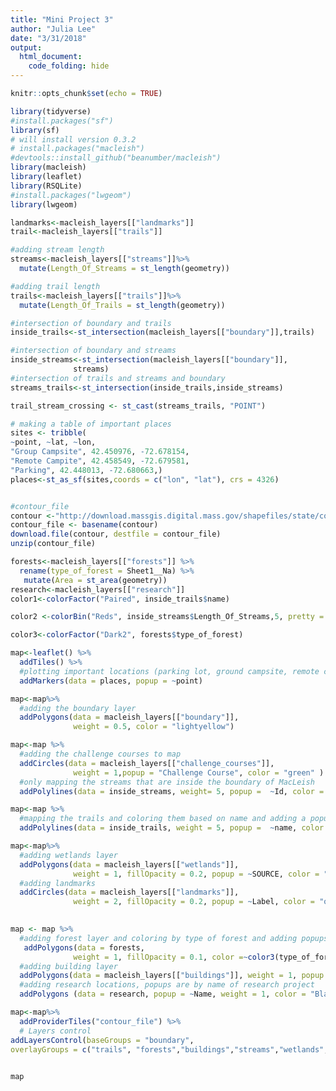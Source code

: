 ```yaml
---
title: "Mini Project 3"
author: "Julia Lee"
date: "3/31/2018"
output: 
  html_document:
    code_folding: hide
---
```

```r
knitr::opts_chunk$set(echo = TRUE)

library(tidyverse)
#install.packages("sf")
library(sf)
# will install version 0.3.2
# install.packages("macleish")
#devtools::install_github("beanumber/macleish")
library(macleish)
library(leaflet)
library(RSQLite)
#install.packages("lwgeom")
library(lwgeom)
```

```r
landmarks<-macleish_layers[["landmarks"]]
trail<-macleish_layers[["trails"]]

#adding stream length
streams<-macleish_layers[["streams"]]%>% 
  mutate(Length_Of_Streams = st_length(geometry))

#adding trail length
trails<-macleish_layers[["trails"]]%>%
  mutate(Length_Of_Trails = st_length(geometry))

#intersection of boundary and trails
inside_trails<-st_intersection(macleish_layers[["boundary"]],trails)

#intersection of boundary and streams
inside_streams<-st_intersection(macleish_layers[["boundary"]],
              streams)
#intersection of trails and streams and boundary 
streams_trails<-st_intersection(inside_trails,inside_streams)

trail_stream_crossing <- st_cast(streams_trails, "POINT")

# making a table of important places
sites <- tribble(
~point, ~lat, ~lon,
"Group Campsite", 42.450976, -72.678154,
"Remote Campite", 42.458549, -72.679581,
"Parking", 42.448013, -72.680663,)
places<-st_as_sf(sites,coords = c("lon", "lat"), crs = 4326)



```
```r
#contour_file 
contour <-"http://download.massgis.digital.mass.gov/shapefiles/state/contours250k.zip"
contour_file <- basename(contour)
download.file(contour, destfile = contour_file)
unzip(contour_file)
```


```r
forests<-macleish_layers[["forests"]] %>%
  rename(type_of_forest = Sheet1__Na) %>%
   mutate(Area = st_area(geometry))
research<-macleish_layers[["research"]]
color1<-colorFactor("Paired", inside_trails$name)

color2 <-colorBin("Reds", inside_streams$Length_Of_Streams,5, pretty = FALSE)

color3<-colorFactor("Dark2", forests$type_of_forest)

```

```r
map<-leaflet() %>%
  addTiles() %>%
  #plotting important locations (parking lot, ground campsite, remote campsite)
  addMarkers(data = places, popup = ~point) 
```

```r
map<-map%>%
  #adding the boundary layer 
  addPolygons(data = macleish_layers[["boundary"]], 
              weight = 0.5, color = "lightyellow") 
```

```r
map<-map %>% 
  #adding the challenge courses to map  
  addCircles(data = macleish_layers[["challenge_courses"]], 
              weight = 1,popup = "Challenge Course", color = "green" ) %>%
  #only mapping the streams that are inside the boundary of MacLeish
  addPolylines(data = inside_streams, weight= 5, popup =  ~Id, color = "Gray") 
```

```r
map<-map %>%
  #mapping the trails and coloring them based on name and adding a popup to show the name of each trail by clicking on it
  addPolylines(data = inside_trails, weight = 5, popup =  ~name, color = ~color1(name)) 
```


```r
map<-map%>%
  #adding wetlands layer
  addPolygons(data = macleish_layers[["wetlands"]], 
              weight = 1, fillOpacity = 0.2, popup = ~SOURCE, color = "dodgerblue") %>%
  #adding landmarks
  addCircles(data = macleish_layers[["landmarks"]], 
              weight = 2, fillOpacity = 0.2, popup = ~Label, color = "orange") 
  
```


```r
map <- map %>%
  #adding forest layer and coloring by type of forest and adding popups that tell the map user what kind of forest
   addPolygons(data = forests, 
              weight = 1, fillOpacity = 0.1, color =~color3(type_of_forest), popup = ~type_of_forest)%>%
  #adding building layer
  addPolygons(data = macleish_layers[["buildings"]], weight = 1, popup = ~name) %>%
  #adding research locations, popups are by name of research project
  addPolygons (data = research, popup = ~Name, weight = 1, color = "Black") 
```

```r
map<-map%>%
  addProviderTiles("contour_file") %>%
  # Layers control
addLayersControl(baseGroups = "boundary",
overlayGroups = c("trails", "forests","buildings","streams","wetlands","challenge_courses" ), options = layersControlOptions(collapsed = FALSE))  

  
map
```








